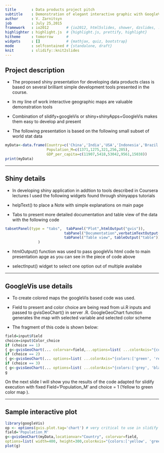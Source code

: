 ```yaml
---
title       : Data products project pitch
subtitle    : Demonstration of elegant interactive graphic with GoogleVis+Shiny+Shinyapps.io
author      : V. Zarnitsyn
job         : July 25,2015
framework   : io2012        # {io2012, html5slides, shower, dzslides, ...}
highlighter : highlight.js  # {highlight.js, prettify, highlight}
hitheme     : tomorrow      # 
widgets     : []            # {mathjax, quiz, bootstrap}
mode        : selfcontained # {standalone, draft}
knit        : slidify::knit2slides
---
```


## Project description

* The proposed shiny presentation for developing data products class is based on several brilliant simple development tools presented in the course.

* In my line of work interactive geographic maps are valuable demonstration tools

* Combination of slidify+googleVis or shiny+shinyApps+GoogleVis makes them easy to develop and present

* The following presentation is based on the following small subset of world stat data

```r
myData<-data.frame(Country=c('China','India','USA','Indonesia','Brazil'),
                   Population_M=c(1371,1275,321,256,205),
                   GDP_per_capita=c(11907,5418,53042,9561,15038))
print(myData)
```

--- 

## Shiny details

* In developing shiny application in addtion to tools described in Coursera lectures I used the following widgets found through shinyapps tutorials

* helpText() to place a Note with simple explanations on main page

* Tabs to present more detailed documentation and table view of the data with the following code
 ```r
tabsetPanel(type = "tabs",  tabPanel("Plot",htmlOutput("gvis")), 
                            tabPanel("Documentation",verbatimTextOutput("summary")), 
                            tabPanel("Table view", tableOutput("table"))
                )
```

* htmlOutput() function was used to pass googleVis html code to main presentation apge as you can see in the piece of code above

* selectInput() widget to select one option out of multiple availabe
                

--- 

## GoogleVis use details

* To create colored maps the googleVis based code was used. 
* Field to present and color choice are being read from ui.R inputs and passed to gvisGeoChart() in server .R. GoogleGeoChart function generates the map with selected variable and selected color scheme

* The fragment of this code is shown below:

 ```r
field=input$Field
choice=input$Color_choice
if (choice == 1)
{ g<-gvisGeoChart(... colorvar=field,...options=list( ...colorAxis="{colors:['yellow', 'green']}")) } 
if (choice == 2)
{ g<-gvisGeoChart(... options=list( ...colorAxis="{colors:['green', 'red']}")) } 
if (choice == 3)
{ g<-gvisGeoChart(... options=list( ...colorAxis="{colors:['grey', 'black']}")) } 
g

```

On the next slide I will show you the results of the code adapted for slidify execution with fixed Field='Population_M' and choice = 1 (Yellow to green color map ).


--- 

## Sample interactive plot

```r
library(googleVis)
op <- options(gvis.plot.tag='chart') # very critical to use in slidify or knitr 
field='Population_M'
g<-gvisGeoChart(myData,locationvar="Country", colorvar=field,
options=list( width=400, height=300,colorAxis="{colors:['yellow', 'green']}"))  
plot(g)
```






